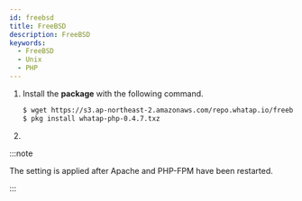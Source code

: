 ```yaml
---
id: freebsd
title: FreeBSD
description: FreeBSD
keywords:
  - FreeBSD
  - Unix
  - PHP
---
```



1. Install the **package** with the following command.

   ```bash title=SH
   $ wget https://s3.ap-northeast-2.amazonaws.com/repo.whatap.io/freebsd/10/whatap-php-0.4.7.txz
   $ pkg install whatap-php-0.4.7.txz
   ```

2. <Phpinstallscript />


<Phpextensionwhatap />

:::note

The setting is applied after Apache and PHP-FPM have been restarted.

:::
